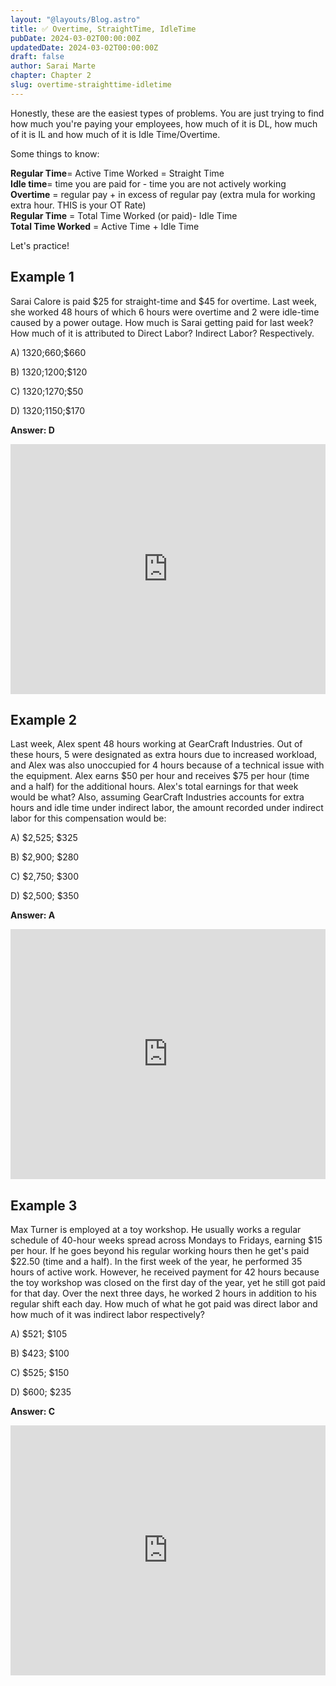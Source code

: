 ```yaml
---
layout: "@layouts/Blog.astro"
title: ✅ Overtime, StraightTime, IdleTime
pubDate: 2024-03-02T00:00:00Z
updatedDate: 2024-03-02T00:00:00Z
draft: false
author: Sarai Marte
chapter: Chapter 2
slug: overtime-straighttime-idletime
---
```



Honestly, these are the easiest types of problems. You are just trying to find how much you're paying your employees, how much of it is DL, how much of it is IL and how much of it is Idle Time/Overtime.

Some things to know:

**Regular Time**= Active Time Worked = Straight Time  
**Idle time**= time you are paid for - time you are not actively working  
**Overtime** = regular pay + in excess of regular pay (extra mula for working extra hour. THIS is your OT Rate)  
**Regular Time** = Total Time Worked (or paid)- Idle Time  
**Total Time Worked** = Active Time + Idle Time

Let's practice!

## Example 1

Sarai Calore is paid $25 for straight-time and $45 for overtime. Last week, she worked 48 hours of which 6 hours were overtime and 2 were idle-time caused by a power outage. How much is Sarai getting paid for last week? How much of it is attributed to Direct Labor? Indirect Labor? Respectively.

A) $1320;$660;$660

B) $1320;$1200;$120

C) $1320;$1270;$50

D) $1320;$1150;$170

<Solution>

**Answer: D**

<iframe
  width="100%"
  height="400"
  src="https://www.youtube.com/embed/s8iIn7oNUz4?si=N3RyRO_JrSjSSM9n"
  title="YouTube video player"
  frameborder="0"
  allow="accelerometer; autoplay; clipboard-write; encrypted-media; gyroscope; picture-in-picture; web-share"
  referrerpolicy="strict-origin-when-cross-origin"
  allowfullscreen
></iframe>

</Solution>

## Example 2

Last week, Alex spent 48 hours working at GearCraft Industries. Out of these hours, 5 were designated as extra hours due to increased workload, and Alex was also unoccupied for 4 hours because of a technical issue with the equipment. Alex earns $50 per hour and receives $75 per hour (time and a half) for the additional hours. Alex's total earnings for that week would be what? Also, assuming GearCraft Industries accounts for extra hours and idle time under indirect labor, the amount recorded under indirect labor for this compensation would be:

A) $2,525; $325

B) $2,900; $280

C) $2,750; $300

D) $2,500; $350

<Solution>

**Answer: A**

<iframe
  width="100%"
  height="400"
  src="https://www.youtube.com/embed/PFhKp039Big?si=ExgxKBpWYuKM57V4"
  title="YouTube video player"
  frameborder="0"
  allow="accelerometer; autoplay; clipboard-write; encrypted-media; gyroscope; picture-in-picture; web-share"
  referrerpolicy="strict-origin-when-cross-origin"
  allowfullscreen
></iframe>

</Solution>

## Example 3

Max Turner is employed at a toy workshop. He usually works a regular schedule of 40-hour weeks spread across Mondays to Fridays, earning $15 per hour. If he goes beyond his regular working hours then he get's paid $22.50 (time and a half). In the first week of the year, he performed 35 hours of active work. However, he received payment for 42 hours because the toy workshop was closed on the first day of the year, yet he still got paid for that day. Over the next three days, he worked 2 hours in addition to his regular shift each day. How much of what he got paid was direct labor and how much of it was indirect labor respectively?

A) $521; $105

B) $423; $100

C) $525; $150

D) $600; $235

<Solution>

**Answer: C**

<iframe
  width="100%"
  height="400"
  src="https://www.youtube.com/embed/_0myO1_gTmg?si=rSOcZ8yniltPuZCF"
  title="YouTube video player"
  frameborder="0"
  allow="accelerometer; autoplay; clipboard-write; encrypted-media; gyroscope; picture-in-picture; web-share"
  referrerpolicy="strict-origin-when-cross-origin"
  allowfullscreen
></iframe>

</Solution>
